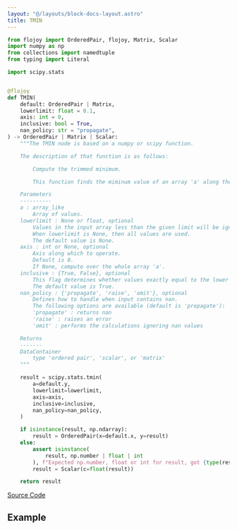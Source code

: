 ```yaml
---
layout: "@/layouts/block-docs-layout.astro"
title: TMIN
---
```



<PythonDocsDisplay docstring={docstring} />

```python
from flojoy import OrderedPair, flojoy, Matrix, Scalar
import numpy as np
from collections import namedtuple
from typing import Literal

import scipy.stats


@flojoy
def TMIN(
    default: OrderedPair | Matrix,
    lowerlimit: float = 0.1,
    axis: int = 0,
    inclusive: bool = True,
    nan_policy: str = "propagate",
) -> OrderedPair | Matrix | Scalar:
    """The TMIN node is based on a numpy or scipy function.

    The description of that function is as follows:

        Compute the trimmed minimum.

        This function finds the miminum value of an array 'a' along the specified axis, but only considering values greater than a specified lower limit.

    Parameters
    ----------
    a : array_like
        Array of values.
    lowerlimit : None or float, optional
        Values in the input array less than the given limit will be ignored.
        When lowerlimit is None, then all values are used.
        The default value is None.
    axis : int or None, optional
        Axis along which to operate.
        Default is 0.
        If None, compute over the whole array 'a'.
    inclusive : {True, False}, optional
        This flag determines whether values exactly equal to the lower limit are included.
        The default value is True.
    nan_policy : {'propagate', 'raise', 'omit'}, optional
        Defines how to handle when input contains nan.
        The following options are available (default is 'propagate'):
        'propagate' : returns nan
        'raise' : raises an error
        'omit' : performs the calculations ignoring nan values

    Returns
    -------
    DataContainer
        type 'ordered pair', 'scalar', or 'matrix'
    """

    result = scipy.stats.tmin(
        a=default.y,
        lowerlimit=lowerlimit,
        axis=axis,
        inclusive=inclusive,
        nan_policy=nan_policy,
    )

    if isinstance(result, np.ndarray):
        result = OrderedPair(x=default.x, y=result)
    else:
        assert isinstance(
            result, np.number | float | int
        ), f"Expected np.number, float or int for result, got {type(result)}"
        result = Scalar(c=float(result))

    return result

```

[Source Code](https://github.com/flojoy-ai/blocks/blob/main/blocks/SCIPY/STATS/TMIN/TMIN.py)

## Example
